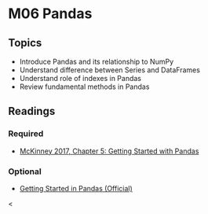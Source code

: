 # M06 Pandas

## Topics
- Introduce Pandas and its relationship to NumPy
- Understand difference between Series and DataFrames
- Understand role of indexes in Pandas
- Review fundamental methods in Pandas

## Readings

### Required
<ul>
<li><a target="_new" href="https://learning.oreilly.com/library/view/python-for-data/9781491957653/ch05.html">McKinney 2017, Chapter 5: Getting Started with Pandas</a></li>
</ul>

### Optional
<ul>
<li><a class="inline_disabled" href="https://pandas.pydata.org/docs/getting_started/index.html#getting-started" target="_blank" rel="noopener">Getting Started in Pandas (Official)</a></li>
</ul>
<